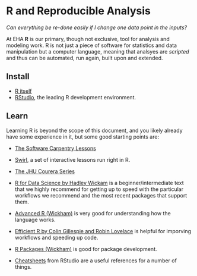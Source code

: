 # R and Reproducible Analysis {#r}

*Can everything be re-done easily if I change one data point in the
inputs?*

At EHA **R** is our primary, though not exclusive, tool for analysis and
modeling work. R is not just a piece of software for statistics and data
manipulation but a computer language, meaning that analsyes are
*scripted* and thus can be automated, run again, built upon and
extended.

## Install

-   [R itself](https://cran.r-project.org/)
-   [RStudio](https://www.rstudio.com/), the leading R
    development environment.

## Learn

Learning R is beyond the scope of this document, and you likely already
have some experience in it, but some good starting points are:

-   [The Software Carpentry
    Lessons](http://swcarpentry.github.io/r-novice-gapminder/)
-   [Swirl](http://swirlstats.com/), a set of interactive lessons run
    right in R.
-   [The JHU Courera
    Series](https://www.coursera.org/specializations/jhu-data-science)

-   [R for Data Science by Hadley Wickam](http://r4ds.had.co.nz/) is a
    beginner/intermediate text that we highly recommend for getting up
    to speed with the particular workflows we recommend and the most
    recent packages that support them.

-   [Advanced R (Wickham)](http://adv-r.had.co.nz/) is very good for
    understanding how the language works.
-   [Efficient R by Colin Gillespie and Robin
    Lovelace](https://csgillespie.github.io/efficientR/) is helpful for
    imporving workflows and speeding up code.
-   [R Packages (Wickham)](http://r-pkgs.had.co.nz/) is good for
    package development.
-   [Cheatsheets](https://www.rstudio.com/resources/cheatsheets/) from
    RStudio are a useful references for a number of things.
